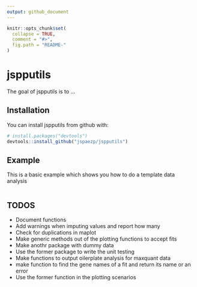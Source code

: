 ```yaml
---
output: github_document
---
```


<!-- README.md is generated from README.Rmd. Please edit that file -->

```r
knitr::opts_chunk$set(
  collapse = TRUE,
  comment = "#>",
  fig.path = "README-"
)
```

# jspputils

The goal of jspputils is to ...

## Installation

You can install jspputils from github with:

```r
# install.packages("devtools")
devtools::install_github("jspaezp/jspputils")
```

## Example

This is a basic example which shows you how to do a template data analysis

```r



```

## TODOS

- Document functions
- Add warnings when imputing values and report how many
- Check for duplications in maplot
- Make generic methods out of the plotting functions to accept fits
- Make anothr package with dummy data
- Use the former package to write the unit testing
- Make functions to output oilerplate analysis for maxquant data
- make function to find the gene names of a fit and return its name or an error 
- Use the former function in the plotting scenarios
